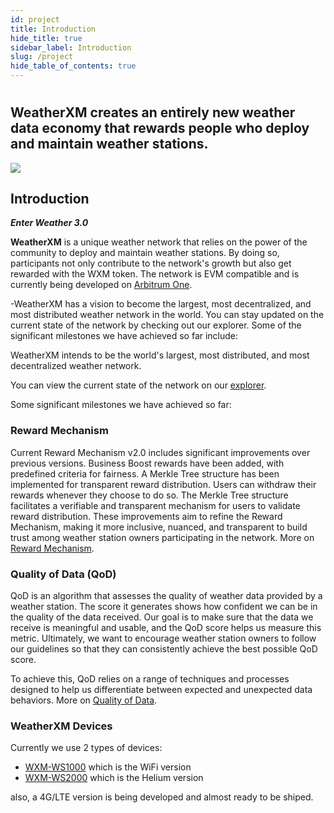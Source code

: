 ```yaml
---
id: project
title: Introduction
hide_title: true
sidebar_label: Introduction
slug: /project
hide_table_of_contents: true
---
```



<div class="row">
  <div class="col col--8">
    <div>
      <h1></h1>
      <h2 className="subtitle">
        WeatherXM creates an entirely new weather data economy that rewards
        people who deploy and maintain weather stations.
      </h2>
    </div>
  </div>
</div>

<div class="control">
  <img src={useBaseUrl("/img/project/introduction/wxm-network-banner.svg")} />
</div>

## Introduction
***Enter Weather 3.0***

**WeatherXM** is a unique weather network that relies on the power of the community to deploy and maintain weather stations. 
By doing so, participants not only contribute to the network's growth but also get rewarded with the WXM token. 
The network is EVM compatible and is currently being developed on [Arbitrum One](https://arbitrum.io/). 

-WeatherXM has a vision to become the largest, most decentralized, and most distributed weather network in the world. 
You can stay updated on the current state of the network by checking out our explorer. Some of the significant milestones we have achieved so far include: 

WeatherXM intends to be the world's largest, most distributed, and most decentralized weather network.

You can view the current state of the network on our [explorer](https://explorer.weatherxm.com).

Some significant milestones we have achieved so far:

### Reward Mechanism
Current Reward Mechanism v2.0 includes significant improvements over previous versions.
Business Boost rewards have been added, with predefined criteria for fairness.
A Merkle Tree structure has been implemented for transparent reward distribution.
Users can withdraw their rewards whenever they choose to do so.
The Merkle Tree structure facilitates a verifiable and transparent mechanism for users to validate reward distribution.
These improvements aim to refine the Reward Mechanism, making it more inclusive, nuanced, and transparent to build trust among weather station owners participating in the network.
More on [Reward Mechanism](/reward-mechanism).

### Quality of Data (QoD)
QoD is an algorithm that assesses the quality of weather data provided by a weather station. The score it generates shows how confident we can be in the quality of the data received. Our goal is to make sure that the data we receive is meaningful and usable, and the QoD score helps us measure this metric. Ultimately, we want to encourage weather station owners to follow our guidelines so that they can consistently achieve the best possible QoD score. 

To achieve this, QoD relies on a range of techniques and processes designed to help us differentiate between expected and unexpected data behaviors.
More on [Quality of Data](/project/quality-of-data).

### WeatherXM Devices
Currently we use 2 types of devices:
- [WXM-WS1000](/wxm-devices/wifi-m5-bundle/wxm-ws1000-introduction) which is the WiFi version
- [WXM-WS2000](/wxm-devices/helium-bundle/wxm-ws2000-introduction) which is the Helium version

also, a 4G/LTE version is being developed and almost ready to be shiped. 







